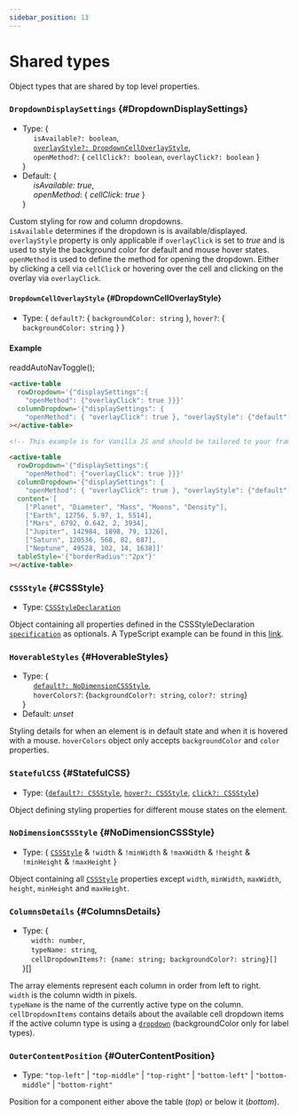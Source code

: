 ```yaml
---
sidebar_position: 13
---
```


# Shared types

Object types that are shared by top level properties.

### `DropdownDisplaySettings` {#DropdownDisplaySettings}

- Type: {<br />
  &nbsp;&nbsp;&nbsp;&nbsp; `isAvailable?: boolean`, <br />
  &nbsp;&nbsp;&nbsp;&nbsp; [`overlayStyle?: DropdownCellOverlayStyle`](#DropdownCellOverlayStyle), <br />
  &nbsp;&nbsp;&nbsp;&nbsp; `openMethod?`: { `cellClick?: boolean`, `overlayClick?: boolean` } <br />
  }
- Default: {<br />
  &nbsp;&nbsp;&nbsp;&nbsp; _isAvailable: true_, <br />
  &nbsp;&nbsp;&nbsp;&nbsp; _openMethod_: { _cellClick: true_ } <br />
  }

Custom styling for row and column dropdowns. <br />
`isAvailable` determines if the dropdown is is available/displayed. <br />
`overlayStyle` property is only applicable if `overlayClick` is set to _true_ and is used to style the background color
for default and mouse hover states.<br />
`openMethod` is used to define the method for opening the dropdown. Either by clicking a cell via `cellClick` or hovering over the cell
and clicking on the overlay via `overlayClick`.

#### `DropdownCellOverlayStyle` {#DropdownCellOverlayStyle}

- Type: { `default?`: { `backgroundColor: string` }, `hover?`: { `backgroundColor: string` } }

#### Example

readdAutoNavToggle();

<TableContainer>
  <active-table
    rowDropdown='{"displaySettings":{
      "openMethod": {"overlayClick": true }}}'
    columnDropdown='{"displaySettings": {
      "openMethod": { "overlayClick": true }, "overlayStyle": {"default": {"backgroundColor": "grey"}, "hover": {"backgroundColor": "blue"}}}}'
    content='[
      ["Planet", "Diameter", "Mass", "Moons", "Density"],
      ["Earth", 12756, 5.97, 1, 5514],
      ["Mars", 6792, 0.642, 2, 3934],
      ["Jupiter", 142984, 1898, 79, 1326],
      ["Saturn", 120536, 568, 82, 687],
      ["Neptune", 49528, 102, 14, 1638]]'
    tableStyle='{"width":"100%", "boxShadow": "rgb(172 172 172 / 17%) 0px 0.5px 1px 0px", "borderRadius":"2px"}'
  ></active-table>
</TableContainer>

<Tabs>
<TabItem value="js" label="Sample code">

```html
<active-table
  rowDropdown='{"displaySettings":{
    "openMethod": {"overlayClick": true }}}'
  columnDropdown='{"displaySettings": {
    "openMethod": { "overlayClick": true }, "overlayStyle": {"default": {"backgroundColor": "grey"}, "hover": {"backgroundColor": "blue"}}}}'
></active-table>
```

</TabItem>
<TabItem value="py" label="Full code">

```html
<!-- This example is for Vanilla JS and should be tailored to your framework (see Examples) -->

<active-table
  rowDropdown='{"displaySettings":{
    "openMethod": {"overlayClick": true }}}'
  columnDropdown='{"displaySettings": {
    "openMethod": { "overlayClick": true }, "overlayStyle": {"default": {"backgroundColor": "grey"}, "hover": {"backgroundColor": "blue"}}}}'
  content='[
    ["Planet", "Diameter", "Mass", "Moons", "Density"],
    ["Earth", 12756, 5.97, 1, 5514],
    ["Mars", 6792, 0.642, 2, 3934],
    ["Jupiter", 142984, 1898, 79, 1326],
    ["Saturn", 120536, 568, 82, 687],
    ["Neptune", 49528, 102, 14, 1638]]'
  tableStyle='{"borderRadius":"2px"}'
></active-table>
```

</TabItem>
</Tabs>

<LineBreak></LineBreak>

### `CSSStyle` {#CSSStyle}

- Type: [`CSSStyleDeclaration`](https://webplatform.github.io/docs/css/cssom/CSSStyleDeclaration/CSSStyleDeclaration/)

Object containing all properties defined in the CSSStyleDeclaration [`specification`](https://webplatform.github.io/docs/css/cssom/CSSStyleDeclaration/CSSStyleDeclaration/)
as optionals. A TypeScript example can be found in this [link](https://github.com/microsoft/TypeScript-DOM-lib-generator/blob/bf671e99615b06404db7a89fa9ae05bf14a8e47c/baselines/dom.generated.d.ts#L2737).

<LineBreak></LineBreak>

### `HoverableStyles` {#HoverableStyles}

- Type: {<br />
  &nbsp;&nbsp;&nbsp;&nbsp; [`default?: NoDimensionCSSStyle`](./sharedTypes#NoDimensionCSSStyle), <br />
  &nbsp;&nbsp;&nbsp;&nbsp; `hoverColors?`: {`backgroundColor?: string`, `color?: string`}<br />
  }
- Default: _unset_

Styling details for when an element is in default state and when it is hovered with a mouse. `hoverColors` object only accepts
`backgroundColor` and `color` properties.

<LineBreak></LineBreak>

### `StatefulCSS` {#StatefulCSS}

- Type: {[`default?: CSSStyle`](./sharedTypes#CSSStyle), [`hover?: CSSStyle`](./sharedTypes#CSSStyle), [`click?: CSSStyle`](./sharedTypes#CSSStyle)}

Object defining styling properties for different mouse states on the element.

<LineBreak></LineBreak>

### `NoDimensionCSSStyle` {#NoDimensionCSSStyle}

- Type: { [`CSSStyle`](#CSSStyle) & `!width` & `!minWidth` & `!maxWidth` & `!height` & `!minHeight` & `!maxHeight` }

Object containing all [`CSSStyle`](#CSSStyle) properties except `width`, `minWidth`, `maxWidth`, `height`, `minHeight` and `maxHeight`.

<LineBreak></LineBreak>

### `ColumnsDetails` {#ColumnsDetails}

- Type: { <br />
  &nbsp;&nbsp;&nbsp;&nbsp;`width: number`, <br />
  &nbsp;&nbsp;&nbsp;&nbsp;`typeName: string`, <br />
  &nbsp;&nbsp;&nbsp;&nbsp;`cellDropdownItems?: {name: string; backgroundColor?: string}[]` <br />
  }[]

The array elements represent each column in order from left to right. <br />
`width` is the column width in pixels. <br />
`typeName` is the name of the currently active type on the column. <br />
`cellDropdownItems` contains details about the available cell dropdown items if the active column type is using a [`dropdown`](./columns#CellDropdown)
(backgroundColor only for label types). <br />

<LineBreak></LineBreak>

### `OuterContentPosition` {#OuterContentPosition}

- Type: `"top-left"` | `"top-middle"` | `"top-right"` | `"bottom-left"` | `"bottom-middle"` | `"bottom-right"`

Position for a component either above the table (_top_) or below it (_bottom_).

